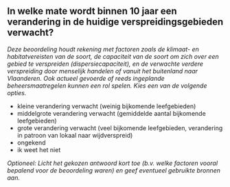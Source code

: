 

## In welke mate wordt binnen 10 jaar een verandering in de huidige verspreidingsgebieden verwacht?

*Deze beoordeling houdt rekening met factoren zoals de klimaat- en habitatvereisten van de soort, de capaciteit van de soort om zich over een gebied te verspreiden (dispersiecapaciteit), en de verwachte verdere verspreiding door menselijk handelen of vanuit het buitenland naar Vlaanderen. Ook actueel gevoerde of reeds ingeplande beheersmaatregelen kunnen een rol spelen. Kies een van de volgende opties.*

- kleine verandering verwacht (weinig bijkomende leefgebieden)
- middelgrote verandering verwacht (gemiddelde aantal bijkomende leefgebieden)
- grote verandering verwacht (veel bijkomende leefgebieden, verandering in patroon van lokaal naar wijdverspreid)
- ongekend
- ik weet het niet

*Optioneel: Licht het gekozen antwoord kort toe (b.v. welke factoren vooral bepalend voor de beoordeling waren) en geef eventueel gebruikte bronnen aan.*

&nbsp;


